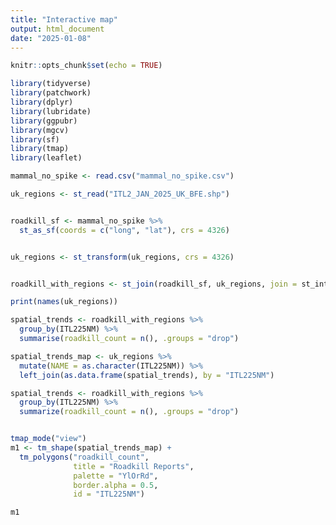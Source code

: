```yaml
---
title: "Interactive map"
output: html_document
date: "2025-01-08"
---
```


```r
knitr::opts_chunk$set(echo = TRUE)

library(tidyverse)
library(patchwork)
library(dplyr)
library(lubridate)
library(ggpubr)
library(mgcv)
library(sf)
library(tmap)
library(leaflet)
```

```r
mammal_no_spike <- read.csv("mammal_no_spike.csv")
```

```r
uk_regions <- st_read("ITL2_JAN_2025_UK_BFE.shp")


roadkill_sf <- mammal_no_spike %>%
  st_as_sf(coords = c("long", "lat"), crs = 4326)  


uk_regions <- st_transform(uk_regions, crs = 4326)


roadkill_with_regions <- st_join(roadkill_sf, uk_regions, join = st_intersects)

print(names(uk_regions))

spatial_trends <- roadkill_with_regions %>%
  group_by(ITL225NM) %>%  
  summarise(roadkill_count = n(), .groups = "drop")

spatial_trends_map <- uk_regions %>%
  mutate(NAME = as.character(ITL225NM)) %>% 
  left_join(as.data.frame(spatial_trends), by = "ITL225NM")

spatial_trends <- roadkill_with_regions %>%
  group_by(ITL225NM) %>%  
  summarize(roadkill_count = n(), .groups = "drop")


tmap_mode("view")
m1 <- tm_shape(spatial_trends_map) +
  tm_polygons("roadkill_count", 
              title = "Roadkill Reports", 
              palette = "YlOrRd", 
              border.alpha = 0.5,
              id = "ITL225NM")

m1
```
